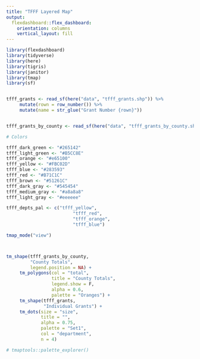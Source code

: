 ```yaml
---
title: "TFFF Layered Map"
output: 
  flexdashboard::flex_dashboard:
    orientation: columns
    vertical_layout: fill
---
```


```r
library(flexdashboard)
library(tidyverse)
library(here)
library(tigris)
library(janitor)
library(tmap)
library(sf)


tfff_grants <- read_sf(here("data", "tfff_grants.shp")) %>% 
     mutate(rown = row_number()) %>% 
     mutate(name = str_glue("Grant Number {rown}"))


tfff_grants_by_county <- read_sf(here("data", "tfff_grants_by_county.shp"))

# Colors

tfff_dark_green <- "#265142"
tfff_light_green <- "#B5CC8E"
tfff_orange <- "#e65100"
tfff_yellow <- "#FBC02D"
tfff_blue <- "#283593"
tfff_red <- "#B71C1C"
tfff_brown <- "#51261C"
tfff_dark_gray <- "#545454"
tfff_medium_gray <- "#a8a8a8"
tfff_light_gray <- "#eeeeee"

tfff_depts_pal <- c("tfff_yellow",
                         "tfff_red",
                         "tfff_orange",
                         "tfff_blue")

```


```r

tmap_mode("view")



tm_shape(tfff_grants_by_county,
         "County Totals",
         legend.position = NA) +
     tm_polygons(col = "total",
                 title = "County Totals",
                 legend.show = F,
                 alpha = 0.6,
                 palette = "Oranges") +
     tm_shape(tfff_grants,
              "Individual Grants") +
     tm_dots(size = "size",
             title = "",
             alpha = 0.75,
             palette = "Set1",
             col = "department",
             n = 4) 

# tmaptools::palette_explorer()


```


